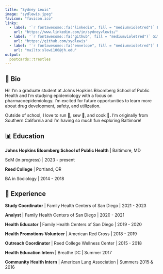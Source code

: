 ```yaml
---
title: "Sydney Lewis"
image: "sydlewis.jpeg"
favicon: "favicon.ico"
links:
  - label: '`r fontawesome::fa("linkedin", fill = "mediumvioletred")` LinkedIn'
    url: "https://www.linkedin.com/in/sydneyvlewis/"
  - label: '`r fontawesome::fa("github", fill = "mediumvioletred")` Github'
    url: "https://github.com/sydlewis"
  - label: '`r fontawesome::fa("envelope", fill = "mediumvioletred")` Email'
    url: "mailto:slewi100@jh.edu"
output:
  postcards::trestles
---
```

  
## 🍉 Bio 
  
Hi! I'm a graduate student at Johns Hopkins Bloomberg School of Public Health and 
I'm studying epidemiology with a focus on pharmacoepidemiology. I'm excited 
for future opportunities to learn more about drug development, safety, and utilization.

Outside of school, I love to run 👟, sew 🧵, and cook 🥗. I'm originally from Southern 
California and I'm having so much fun exploring Baltimore!

## 📊 Education 

**Johns Hopkins Bloomberg School of Public Health** | Baltimore, MD

ScM (in progress) | 2023 - present

**Reed College** | Portland, OR

BA in Sociology | 2014 - 2018


## 🌳 Experience 

**Study Coordinator** | Family Health Centers of San Diego | 2021 - 2023

**Analyst** | Family Health Centers of San Diego | 2020 - 2021

**Health Educator** | Family Health Centers of San Diego | 2019 - 2020

**Health Promotions Volunteer** | American Red Cross | 2018 - 2019

**Outreach Coordinator** | Reed College Wellness Center | 2015 - 2018

**Health Education Intern** | Breathe DC | Summer 2017

**Community Health Intern** | American Lung Association | Summers 2015 & 2016
